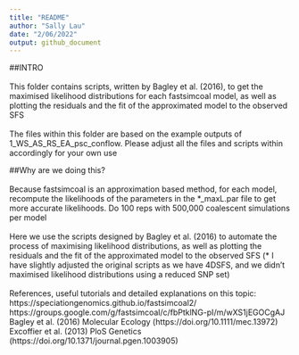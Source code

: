 ```yaml
---
title: "README"
author: "Sally Lau"
date: "2/06/2022"
output: github_document
---
```


##INTRO  
<br>
This folder contains scripts, written by Bagley et al. (2016), to get the maximised likelihood distributions for each fastsimcoal model, as well as plotting the residuals and the fit of the approximated model to the observed SFS  
<br>
The files within this folder are based on the example outputs of 1_WS_AS_RS_EA_psc_conflow. Please adjust all the files and scripts within accordingly for your own use  



##Why are we doing this?  
<br>
Because fastsimcoal is an approximation based method, for each model, recompute the likelihoods of the parameters in the *_maxL.par file to get more accurate likelihoods. Do 100 reps with 500,000 coalescent simulations per model  
<br>
Here we use the scripts designed by Bagley et al. (2016) to automate the process of maximising likelihood distributions, as well as plotting the residuals and the fit of the approximated model to the observed SFS (* I have slightly adjusted the original scripts as we have 4DSFS, and we didn't maximised likelihood distributions using a reduced SNP set)  
<br>
References, useful tutorials and detailed explanations on this topic:  
https://speciationgenomics.github.io/fastsimcoal2/  
https://groups.google.com/g/fastsimcoal/c/fbPtklNG-pI/m/wXS1jEGOCgAJ  
Bagley et al. (2016) Molecular Ecology (https://doi.org/10.1111/mec.13972)  
Excoffier et al. (2013) PloS Genetics (https://doi.org/10.1371/journal.pgen.1003905)  

